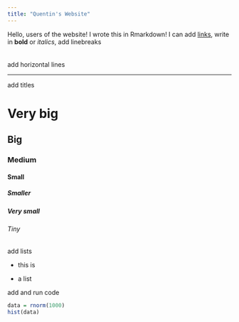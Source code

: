 ```yaml
---
title: "Quentin's Website"
---
```


Hello, users of the website! I wrote this in Rmarkdown! I can add
[links](https://mesurs.cnam.fr/), write in **bold** or *italics*, add linebreaks\
\
\
add horizontal lines

------------------------------------------------------------------------

add titles

# Very big

## Big

### Medium

#### Small

##### Smaller

##### Very small

###### Tiny

add lists

-   this is

-   a list

add and run code

```r
data = rnorm(1000)
hist(data)
```
